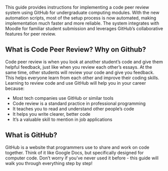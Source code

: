 This guide provides instructions for implementing a code peer review system using GitHub for undergraduate computing modules. With the new automation scripts, most of the setup process is now automated, making implementation much faster and more reliable. The system integrates with Moodle for familiar student submission and leverages GitHub's collaborative features for peer review.

## What is Code Peer Review? Why on Github?

Code peer review is when you look at another student's code and give them helpful feedback, just like when you review each other's essays. At the same time, other students will review your code and give you feedback. This helps everyone learn from each other and improve their coding skills. Learning to review code and use GitHub will help you in your career because:

- Most tech companies use GitHub or similar tools
- Code review is a standard practice in professional programming
- It teaches you to read and understand other people's code
- It helps you write clearer, better code
- It's a valuable skill to mention in job applications

## What is GitHub?

GitHub is a website that programmers use to share and work on code together. Think of it like Google Docs, but specifically designed for computer code. Don't worry if you've never used it before - this guide will walk you through everything step by step!

